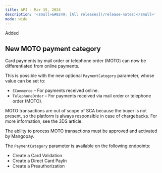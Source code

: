 ```yaml
---
title: API - Mar 19, 2024
description: '<small>&#8249; [All releases](/release-notes)</small>'
mode: wide
---
```


<div class="pill pill-green">Added</div>  

## New MOTO payment category

Card payments by mail order or telephone order (MOTO) can now be differentiated from online payments.  

This is possible with the new optional `PaymentCategory` parameter, whose value can be set to:  
- `ECommerce` – For payments received online.   
- `TelephoneOrder` – For payments received via mail order or telephone order (MOTO).   

MOTO transactions are out of scope of SCA because the buyer is not present, so the platform is always responsible in case of chargebacks. For more information, see the 3DS article.   

The ability to process MOTO transactions must be approved and activated by Mangopay.  

The `PaymentCategory` parameter is available on the following endpoints:  
- Create a Card Validation  
- Create a Direct Card PayIn  
- Create a Preauthorization